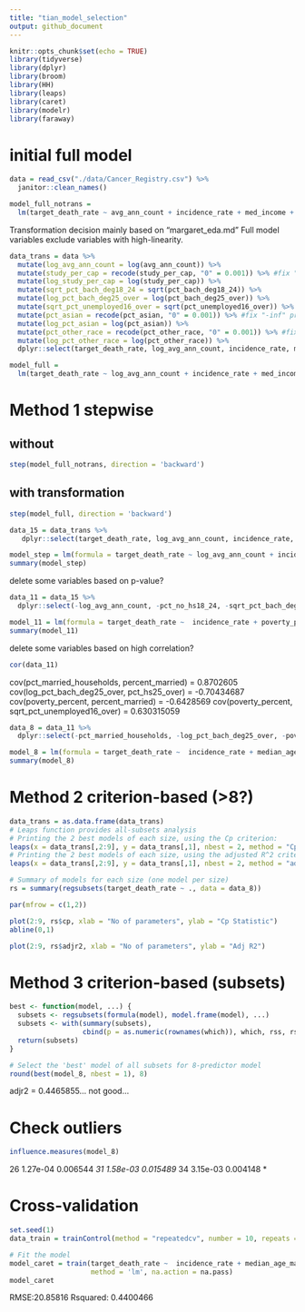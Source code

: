 ```yaml
---
title: "tian_model_selection"
output: github_document
---
```


```r
knitr::opts_chunk$set(echo = TRUE)
library(tidyverse)
library(dplyr)
library(broom)
library(HH) 
library(leaps)
library(caret)
library(modelr)
library(faraway)
```

# initial full model
```r
data = read_csv("./data/Cancer_Registry.csv") %>% 
  janitor::clean_names()
```

```r
model_full_notrans =
  lm(target_death_rate ~ avg_ann_count + incidence_rate + med_income + poverty_percent + study_per_cap + median_age_male + median_age_female + avg_household_size + percent_married + pct_no_hs18_24 + pct_hs18_24 + pct_bach_deg18_24 + pct_hs25_over + pct_bach_deg25_over + pct_unemployed16_over + pct_emp_priv_coverage + pct_black + pct_asian + pct_other_race + pct_married_households + birth_rate, data = data) 
```

Transformation decision mainly based on "margaret_eda.md"
Full model variables exclude variables with high-linearity.
```r
data_trans = data %>% 
  mutate(log_avg_ann_count = log(avg_ann_count)) %>% 
  mutate(study_per_cap = recode(study_per_cap, "0" = 0.001)) %>% #fix "-inf" problem
  mutate(log_study_per_cap = log(study_per_cap)) %>% 
  mutate(sqrt_pct_bach_deg18_24 = sqrt(pct_bach_deg18_24)) %>% 
  mutate(log_pct_bach_deg25_over = log(pct_bach_deg25_over)) %>% 
  mutate(sqrt_pct_unemployed16_over = sqrt(pct_unemployed16_over)) %>% 
  mutate(pct_asian = recode(pct_asian, "0" = 0.001)) %>% #fix "-inf" problem
  mutate(log_pct_asian = log(pct_asian)) %>% 
  mutate(pct_other_race = recode(pct_other_race, "0" = 0.001)) %>% #fix "-inf" problem
  mutate(log_pct_other_race = log(pct_other_race)) %>% 
  dplyr::select(target_death_rate, log_avg_ann_count, incidence_rate, med_income, poverty_percent,  log_study_per_cap, median_age_male, median_age_female, avg_household_size, percent_married, pct_no_hs18_24,  pct_hs18_24, sqrt_pct_bach_deg18_24, pct_hs25_over, log_pct_bach_deg25_over, sqrt_pct_unemployed16_over,  pct_emp_priv_coverage, pct_black, log_pct_asian, log_pct_other_race, pct_married_households, birth_rate)

model_full =
  lm(target_death_rate ~ log_avg_ann_count + incidence_rate + med_income + poverty_percent + log_study_per_cap + median_age_male + median_age_female + avg_household_size + percent_married + pct_no_hs18_24 + pct_hs18_24 + sqrt_pct_bach_deg18_24 + pct_hs25_over + log_pct_bach_deg25_over + sqrt_pct_unemployed16_over + pct_emp_priv_coverage + pct_black + log_pct_asian + log_pct_other_race + pct_married_households + birth_rate, data = data_trans) #21 variables
```

# Method 1 stepwise

## without
```r
step(model_full_notrans, direction = 'backward')
```

## with transformation
```r
step(model_full, direction = 'backward')
```

```r
data_15 = data_trans %>% 
   dplyr::select(target_death_rate, log_avg_ann_count, incidence_rate, poverty_percent, median_age_male, percent_married, pct_no_hs18_24,  pct_hs18_24, sqrt_pct_bach_deg18_24, pct_hs25_over, log_pct_bach_deg25_over, sqrt_pct_unemployed16_over, pct_black, log_pct_other_race, pct_married_households, birth_rate)

model_step = lm(formula = target_death_rate ~ log_avg_ann_count + incidence_rate + poverty_percent + median_age_male + percent_married + pct_no_hs18_24 + pct_hs18_24 + sqrt_pct_bach_deg18_24 + pct_hs25_over + log_pct_bach_deg25_over + sqrt_pct_unemployed16_over + pct_black + log_pct_other_race + pct_married_households + birth_rate, data = data_15)
summary(model_step) 
```

delete some variables based on p-value?
```r
data_11 = data_15 %>% 
  dplyr::select(-log_avg_ann_count, -pct_no_hs18_24, -sqrt_pct_bach_deg18_24, -pct_black)

model_11 = lm(formula = target_death_rate ~  incidence_rate + poverty_percent + median_age_male + percent_married + pct_hs18_24 + pct_hs25_over + log_pct_bach_deg25_over + sqrt_pct_unemployed16_over + log_pct_other_race + pct_married_households + birth_rate, data = data_11)
summary(model_11) 
```

delete some variables based on high correlation?

```r
cor(data_11)
```

cov(pct_married_households, percent_married) = 0.8702605
cov(log_pct_bach_deg25_over, pct_hs25_over) = -0.70434687   
cov(poverty_percent, percent_married) = -0.6428569
cov(poverty_percent, sqrt_pct_unemployed16_over) = 0.630315059

```r
data_8 = data_11 %>% 
  dplyr::select(-pct_married_households, -log_pct_bach_deg25_over, -poverty_percent)

model_8 = lm(formula = target_death_rate ~  incidence_rate + median_age_male + percent_married + pct_hs18_24 + pct_hs25_over + sqrt_pct_unemployed16_over + log_pct_other_race + birth_rate, data = data_8)
summary(model_8) 
```

# Method 2 criterion-based (>8?)

```r
data_trans = as.data.frame(data_trans)
# Leaps function provides all-subsets analysis
# Printing the 2 best models of each size, using the Cp criterion:
leaps(x = data_trans[,2:9], y = data_trans[,1], nbest = 2, method = "Cp")
# Printing the 2 best models of each size, using the adjusted R^2 criterion:
leaps(x = data_trans[,2:9], y = data_trans[,1], nbest = 2, method = "adjr2")

# Summary of models for each size (one model per size)
rs = summary(regsubsets(target_death_rate ~ ., data = data_8))

par(mfrow = c(1,2))

plot(2:9, rs$cp, xlab = "No of parameters", ylab = "Cp Statistic")
abline(0,1)

plot(2:9, rs$adjr2, xlab = "No of parameters", ylab = "Adj R2")
```

# Method 3 criterion-based (subsets)

```r
best <- function(model, ...) {
  subsets <- regsubsets(formula(model), model.frame(model), ...)
  subsets <- with(summary(subsets),
                  cbind(p = as.numeric(rownames(which)), which, rss, rsq, adjr2, cp, bic))
  return(subsets)
}  

# Select the 'best' model of all subsets for 8-predictor model
round(best(model_8, nbest = 1), 8)
```

adjr2 = 0.4465855... not good...

# Check outliers

```r
influence.measures(model_8)
```

26   1.27e-04 0.006544   *
31   1.58e-03 0.015489   *
34   3.15e-03 0.004148   *

# Cross-validation

```r
set.seed(1)
data_train = trainControl(method = "repeatedcv", number = 10, repeats = 10)

# Fit the model
model_caret = train(target_death_rate ~  incidence_rate + median_age_male + percent_married + pct_hs18_24 + pct_hs25_over + sqrt_pct_unemployed16_over + log_pct_other_race + birth_rate, data = data_8, 
                    method = 'lm', na.action = na.pass)
model_caret
```

RMSE:20.85816
Rsquared: 0.4400466

